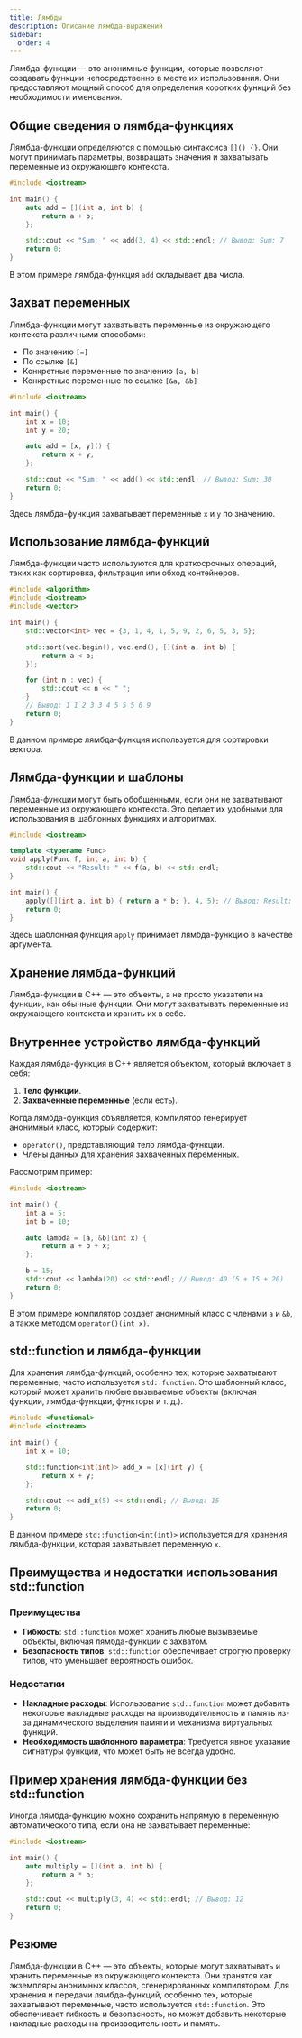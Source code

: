 ```yaml
---
title: Лямбды
description: Описание лямбда-выражений
sidebar:
  order: 4
---
```



<Aside>
Лямбда-функции — это анонимные функции, которые позволяют создавать функции непосредственно в месте их использования. Они предоставляют мощный способ для определения коротких функций без необходимости именования.
</Aside>

## Общие сведения о лямбда-функциях

Лямбда-функции определяются с помощью синтаксиса `[]() {}`. Они могут принимать параметры, возвращать значения и захватывать переменные из окружающего контекста.

```cpp
#include <iostream>

int main() {
    auto add = [](int a, int b) {
        return a + b;
    };

    std::cout << "Sum: " << add(3, 4) << std::endl; // Вывод: Sum: 7
    return 0;
}
```

В этом примере лямбда-функция `add` складывает два числа.

## Захват переменных

Лямбда-функции могут захватывать переменные из окружающего контекста различными способами:
- По значению `[=]`
- По ссылке `[&]`
- Конкретные переменные по значению `[a, b]`
- Конкретные переменные по ссылке `[&a, &b]`

```cpp
#include <iostream>

int main() {
    int x = 10;
    int y = 20;

    auto add = [x, y]() {
        return x + y;
    };

    std::cout << "Sum: " << add() << std::endl; // Вывод: Sum: 30
    return 0;
}
```

Здесь лямбда-функция захватывает переменные `x` и `y` по значению.

## Использование лямбда-функций

Лямбда-функции часто используются для краткосрочных операций, таких как сортировка, фильтрация или обход контейнеров.

```cpp
#include <algorithm>
#include <iostream>
#include <vector>

int main() {
    std::vector<int> vec = {3, 1, 4, 1, 5, 9, 2, 6, 5, 3, 5};

    std::sort(vec.begin(), vec.end(), [](int a, int b) {
        return a < b;
    });

    for (int n : vec) {
        std::cout << n << " ";
    }
    // Вывод: 1 1 2 3 3 4 5 5 5 6 9
    return 0;
}
```

В данном примере лямбда-функция используется для сортировки вектора.

## Лямбда-функции и шаблоны

Лямбда-функции могут быть обобщенными, если они не захватывают переменные из окружающего контекста. Это делает их удобными для использования в шаблонных функциях и алгоритмах.

```cpp
#include <iostream>

template <typename Func>
void apply(Func f, int a, int b) {
    std::cout << "Result: " << f(a, b) << std::endl;
}

int main() {
    apply([](int a, int b) { return a * b; }, 4, 5); // Вывод: Result: 20
    return 0;
}
```

Здесь шаблонная функция `apply` принимает лямбда-функцию в качестве аргумента.

## Хранение лямбда-функций

<Aside>
Лямбда-функции в C++ — это объекты, а не просто указатели на функции, как обычные функции. Они могут захватывать переменные из окружающего контекста и хранить их в себе.
</Aside>

## Внутреннее устройство лямбда-функций

Каждая лямбда-функция в C++ является объектом, который включает в себя:
1. **Тело функции**.
2. **Захваченные переменные** (если есть).

Когда лямбда-функция объявляется, компилятор генерирует анонимный класс, который содержит:
- `operator()`, представляющий тело лямбда-функции.
- Члены данных для хранения захваченных переменных.

Рассмотрим пример:

```cpp
#include <iostream>

int main() {
    int a = 5;
    int b = 10;

    auto lambda = [a, &b](int x) {
        return a + b + x;
    };

    b = 15;
    std::cout << lambda(20) << std::endl; // Вывод: 40 (5 + 15 + 20)
    return 0;
}
```

В этом примере компилятор создает анонимный класс с членами `a` и `&b`, а также методом `operator()(int x)`.

## std::function и лямбда-функции

Для хранения лямбда-функций, особенно тех, которые захватывают переменные, часто используется `std::function`. Это шаблонный класс, который может хранить любые вызываемые объекты (включая функции, лямбда-функции, функторы и т. д.).

```cpp
#include <functional>
#include <iostream>

int main() {
    int x = 10;

    std::function<int(int)> add_x = [x](int y) {
        return x + y;
    };

    std::cout << add_x(5) << std::endl; // Вывод: 15
    return 0;
}
```

В данном примере `std::function<int(int)>` используется для хранения лямбда-функции, которая захватывает переменную `x`.

## Преимущества и недостатки использования std::function

### Преимущества

- **Гибкость**: `std::function` может хранить любые вызываемые объекты, включая лямбда-функции с захватом.
- **Безопасность типов**: `std::function` обеспечивает строгую проверку типов, что уменьшает вероятность ошибок.

### Недостатки

- **Накладные расходы**: Использование `std::function` может добавить некоторые накладные расходы на производительность и память из-за динамического выделения памяти и механизма виртуальных функций.
- **Необходимость шаблонного параметра**: Требуется явное указание сигнатуры функции, что может быть не всегда удобно.

## Пример хранения лямбда-функции без std::function

Иногда лямбда-функцию можно сохранить напрямую в переменную автоматического типа, если она не захватывает переменные:

```cpp
#include <iostream>

int main() {
    auto multiply = [](int a, int b) {
        return a * b;
    };

    std::cout << multiply(3, 4) << std::endl; // Вывод: 12
    return 0;
}
```

## Резюме

Лямбда-функции в C++ — это объекты, которые могут захватывать и хранить переменные из окружающего контекста. Они хранятся как экземпляры анонимных классов, сгенерированных компилятором. Для хранения и передачи лямбда-функций, особенно тех, которые захватывают переменные, часто используется `std::function`. Это обеспечивает гибкость и безопасность, но может добавить некоторые накладные расходы на производительность и память.
